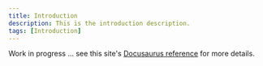 ```yaml
---
title: Introduction
description: This is the introduction description.
tags: [Introduction]
---
```


Work in progress ... see this site's [Docusaurus reference](./reference/docusaurus/features) for more details.

